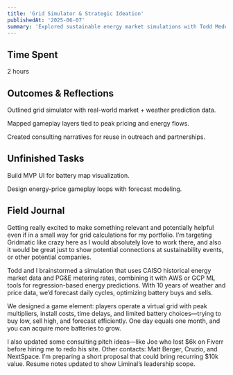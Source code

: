 ```yaml
---
title: 'Grid Simulator & Strategic Ideation'
publishedAt: '2025-06-07'
summary: 'Explored sustainable energy market simulations with Todd Medema (a super genius creator, PM, engineer, and solarpunk author I am fortunate to be good friends with), prototyped a game-ified learning layer, and refined consulting pitch structures.'
---
```


## Time Spent

2 hours

## Outcomes & Reflections

Outlined grid simulator with real-world market + weather prediction data.

Mapped gameplay layers tied to peak pricing and energy flows.

Created consulting narratives for reuse in outreach and partnerships.

## Unfinished Tasks

Build MVP UI for battery map visualization.

Design energy-price gameplay loops with forecast modeling.

## Field Journal

Getting really excited to make something relevant and potentially helpful even if in a small way for grid calculations for my portfolio. I’m targeting Gridmatic like crazy here as I would absolutely love to work there, and also it would be great just to show potential connections at sustainability events, or other potential companies.

Todd and I brainstormed a simulation that uses CAISO historical energy market data and PG&E metering rates, combining it with AWS or GCP ML tools for regression-based energy predictions. With 10 years of weather and price data, we’d forecast daily cycles, optimizing battery buys and sells.

We designed a game element: players operate a virtual grid with peak multipliers, install costs, time delays, and limited battery choices—trying to buy low, sell high, and forecast efficiently. One day equals one month, and you can acquire more batteries to grow.

I also updated some consulting pitch ideas—like Joe who lost $6k on Fiverr before hiring me to redo his site. Other contacts: Matt Berger, Cruzio, and NextSpace. I’m preparing a short proposal that could bring recurring $10k value. Resume notes updated to show Liminal’s leadership scope.
